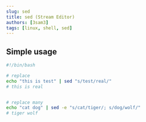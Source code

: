 ```yaml
---
slug: sed
title: sed (Stream Editor)
authors: [3sam3]
tags: [linux, shell, sed]
---
```


## Simple usage

```bash
#!/bin/bash

# replace
echo "this is test" | sed "s/test/real/"
# this is real


# replace many
echo "cat dog" | sed -e "s/cat/tiger/; s/dog/wolf/"
# tiger wolf
```